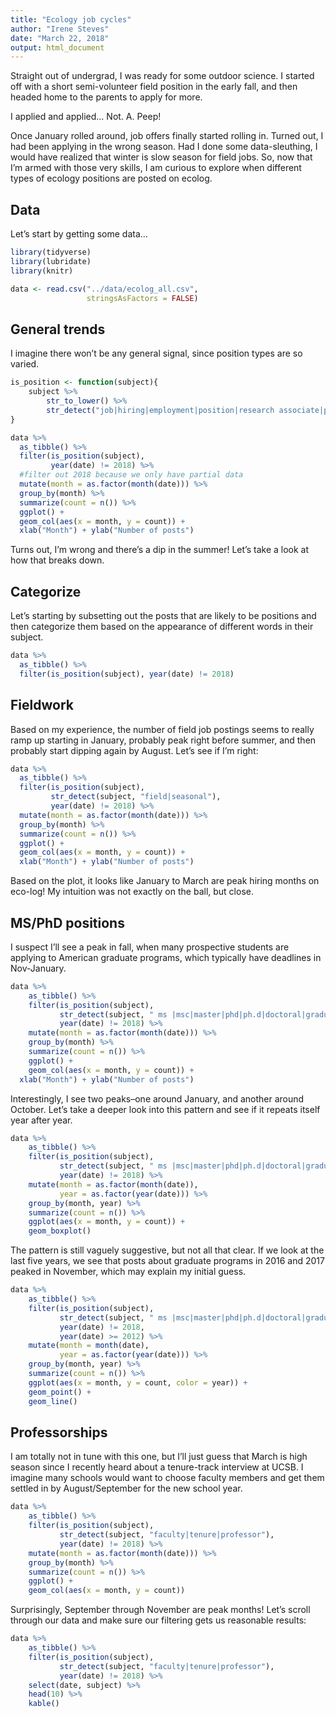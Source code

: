 ```yaml
---
title: "Ecology job cycles"
author: "Irene Steves"
date: "March 22, 2018"
output: html_document
---
```


Straight out of undergrad, I was ready for some outdoor science. I started off with a short semi-volunteer field position in the early fall, and then headed home to the parents to apply for more.

I applied and applied... Not. A. Peep!

Once January rolled around, job offers finally started rolling in. Turned out, I had been applying in the wrong season. Had I done some data-sleuthing, I would have realized that winter is slow season for field jobs. So, now that I'm armed with those very skills, I am curious to explore when different types of ecology positions are posted on ecolog.

## Data
Let's start by getting some data...

```r
library(tidyverse)
library(lubridate)
library(knitr)

data <- read.csv("../data/ecolog_all.csv",
                 stringsAsFactors = FALSE)
```

## General trends
I imagine there won't be any general signal, since position types are so varied. 

```r
is_position <- function(subject){
    subject %>% 
        str_to_lower() %>% 
        str_detect("job|hiring|employment|position|research associate|position|scientist|ecologist|researcher|technician|lead|assistant|fellow|educator|specialist|manager|biologist|coordinator|director|reu|undergrad| ms |msc|m.sc|master|graduate|ms|phd|ph.d|doctoral|graduate|post doc|postdoc|postdoctoral|professor|faculty|tenure|lecturer|instructor|temporary|intern|volunteer")
}

data %>% 
  as_tibble() %>% 
  filter(is_position(subject),
         year(date) != 2018) %>%  
  #filter out 2018 because we only have partial data
  mutate(month = as.factor(month(date))) %>% 
  group_by(month) %>% 
  summarize(count = n()) %>% 
  ggplot() +
  geom_col(aes(x = month, y = count)) +
  xlab("Month") + ylab("Number of posts")
```

Turns out, I'm wrong and there's a dip in the summer! Let's take a look at how that breaks down.

## Categorize

Let's starting by subsetting out the posts that are likely to be positions and then categorize them based on the appearance of different words in their subject.

```r
data %>% 
  as_tibble() %>% 
  filter(is_position(subject), year(date) != 2018)

```




## Fieldwork
Based on my experience, the number of field job postings seems to really ramp up starting in January, probably peak right before summer, and then probably start dipping  again by August.  Let's see if I'm right:

```r
data %>% 
  as_tibble() %>% 
  filter(is_position(subject),
         str_detect(subject, "field|seasonal"),
         year(date) != 2018) %>%  
  mutate(month = as.factor(month(date))) %>% 
  group_by(month) %>% 
  summarize(count = n()) %>% 
  ggplot() +
  geom_col(aes(x = month, y = count)) +
  xlab("Month") + ylab("Number of posts")
```

Based on the plot, it looks like January to March are peak hiring months on eco-log! My intuition was not exactly on the ball, but close.

## MS/PhD positions
I suspect I'll see a peak in fall, when many prospective students are applying to American graduate programs, which typically have deadlines in Nov-January.

```r
data %>% 
    as_tibble() %>% 
    filter(is_position(subject),
           str_detect(subject, " ms |msc|master|phd|ph.d|doctoral|graduate"),
           year(date) != 2018) %>% 
    mutate(month = as.factor(month(date))) %>% 
    group_by(month) %>% 
    summarize(count = n()) %>% 
    ggplot() +
    geom_col(aes(x = month, y = count)) +
  xlab("Month") + ylab("Number of posts")
```

Interestingly, I see two peaks--one around January, and another around October. Let's take a deeper look into this pattern and see if it repeats itself year after year.

```r
data %>% 
    as_tibble() %>% 
    filter(is_position(subject),
           str_detect(subject, " ms |msc|master|phd|ph.d|doctoral|graduate"),
           year(date) != 2018) %>% 
    mutate(month = as.factor(month(date)),
           year = as.factor(year(date))) %>% 
    group_by(month, year) %>% 
    summarize(count = n()) %>% 
    ggplot(aes(x = month, y = count)) +
    geom_boxplot()
```

The pattern is still vaguely suggestive, but not all that clear. If we look at the last five years, we see that posts about graduate programs in 2016 and 2017 peaked in November, which may explain my initial guess. 

```r
data %>% 
    as_tibble() %>% 
    filter(is_position(subject),
           str_detect(subject, " ms |msc|master|phd|ph.d|doctoral|graduate"),
           year(date) != 2018,
           year(date) >= 2012) %>% 
    mutate(month = month(date),
           year = as.factor(year(date))) %>% 
    group_by(month, year) %>% 
    summarize(count = n()) %>% 
    ggplot(aes(x = month, y = count, color = year)) +
    geom_point() +
    geom_line()
```

## Professorships
I am totally not in tune with this one, but I'll just guess that March is high season since I recently heard about a tenure-track interview at UCSB. I imagine many schools would want to choose faculty members and get them settled in by August/September for the new school year.

```r
data %>% 
    as_tibble() %>% 
    filter(is_position(subject),
           str_detect(subject, "faculty|tenure|professor"),
           year(date) != 2018) %>% 
    mutate(month = as.factor(month(date))) %>% 
    group_by(month) %>% 
    summarize(count = n()) %>% 
    ggplot() +
    geom_col(aes(x = month, y = count))
```

Surprisingly, September through November are peak months! Let's scroll through our data and make sure our filtering gets us reasonable results:

```r
data %>% 
    as_tibble() %>% 
    filter(is_position(subject),
           str_detect(subject, "faculty|tenure|professor"),
           year(date) != 2018) %>% 
    select(date, subject) %>% 
    head(10) %>% 
    kable()
```


